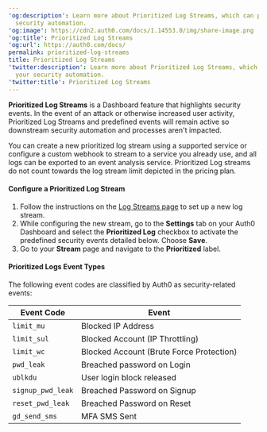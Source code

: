 ---
'og:description': Learn more about Prioritized Log Streams, which can protect your
  security automation.
'og:image': https://cdn2.auth0.com/docs/1.14553.0/img/share-image.png
'og:title': Prioritized Log Streams
'og:url': https://auth0.com/docs/
permalink: prioritized-log-streams
title: Prioritized Log Streams
'twitter:description': Learn more about Prioritized Log Streams, which can protect
  your security automation.
'twitter:title': Prioritized Log Streams
---
**Prioritized Log Streams** is a Dashboard feature that highlights security events. In the event of an attack or otherwise increased user activity, Prioritized Log Streams and predefined events will remain active so downstream security automation and processes aren't impacted.

You can create a new prioritized log stream using a supported service or configure a custom webhook to stream to a service you already use, and all logs can be exported to an event analysis service. Prioritized Log streams do not count towards the log stream limit depicted in the pricing plan.

#### Configure a Prioritized Log Stream

1. Follow the instructions on the [Log Streams page](/docs/customize/log-streams) to set up a new log stream.
2. While configuring the new stream, go to the **Settings** tab on your Auth0 Dashboard and select the **Prioritized Log** checkbox to activate the predefined security events detailed below. Choose **Save**.
3. Go to your **Stream** page and navigate to the **Prioritized** label.

#### Prioritized Logs Event Types

The following event codes are classified by Auth0 as security-related events:

<table class="table"><thead>
<tr>
<th><strong>Event Code</strong></th>
<th><strong>Event</strong></th>
</tr>
</thead>
<tbody>
<tr>
<td><code>limit_mu</code></td>
<td>Blocked IP Address</td>
</tr>
<tr>
<td><code>limit_sul</code></td>
<td>Blocked Account (IP Throttling)</td>
</tr>
<tr>
<td><code>limit_wc</code></td>
<td>Blocked Account (Brute Force Protection)</td>
</tr>
<tr>
<td><code>pwd_leak</code></td>
<td>Breached password on Login</td>
</tr>
<tr>
<td><code>ublkdu</code></td>
<td>User login block released</td>
</tr>
<tr>
<td><code>signup_pwd_leak</code></td>
<td>Breached Password on Signup</td>
</tr>
<tr>
<td><code>reset_pwd_leak</code></td>
<td>Breached Password on Reset</td>
</tr>
<tr>
<td><code>gd_send_sms</code></td>
<td>MFA SMS Sent</td>
</tr>
</tbody>
</table>